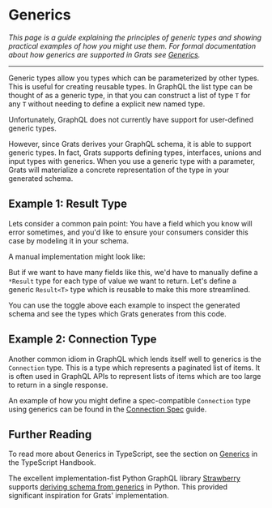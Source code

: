 
# Generics

_This page is a guide explaining the principles of generic types and showing practical examples of how you might use them. For formal documentation about how generics are supported in Grats see [Generics](../03-resolvers/07-generics.md)._

---

Generic types allow you types which can be parameterized by other types. This is useful for creating reusable types. In GraphQL the list type can be thought of as a generic type, in that you can construct a list of type `T` for any `T` without needing to define a explicit new named type.

Unfortunately, GraphQL does not currently have support for user-defined generic types.

However, since Grats derives your GraphQL schema, it is able to support generic types. In fact, Grats supports defining types, interfaces, unions and input types with generics. When you use a generic type with a parameter, Grats will materialize a concrete representation of the type in your generated schema.

## Example 1: Result Type

Lets consider a common pain point: You have a field which you know will error sometimes, and you'd like to ensure your consumers consider this case by modeling it in your schema.

A manual implementation might look like:

<GratsCode mode="both" out={ResultBefore} />

But if we want to have many fields like this, we'd have to manually define a `*Result` type for each type of value we want to return. Let's define a generic `Result<T>` type which is reusable to make this more streamlined.

<GratsCode mode="both" out={ResultAfter} />

You can use the toggle above each example to inspect the generated schema and see the types which Grats generates from this code.

## Example 2: Connection Type

Another common idiom in GraphQL which lends itself well to generics is the `Connection` type. This is a type which represents a paginated list of items. It is often used in GraphQL APIs to represent lists of items which are too large to return in a single response.

An example of how you might define a spec-compatible `Connection` type using generics can be found in the [Connection Spec](../08-connection-spec.mdx) guide.

## Further Reading

To read more about Generics in TypeScript, see the section on [Generics](https://www.typescriptlang.org/docs/handbook/2/generics.html) in the TypeScript Handbook.

The excellent implementation-fist Python GraphQL library [Strawberry](https://strawberry.rocks/) supports [deriving schema from generics](https://strawberry.rocks/docs/types/generics) in Python. This provided significant inspiration for Grats' implementation.
